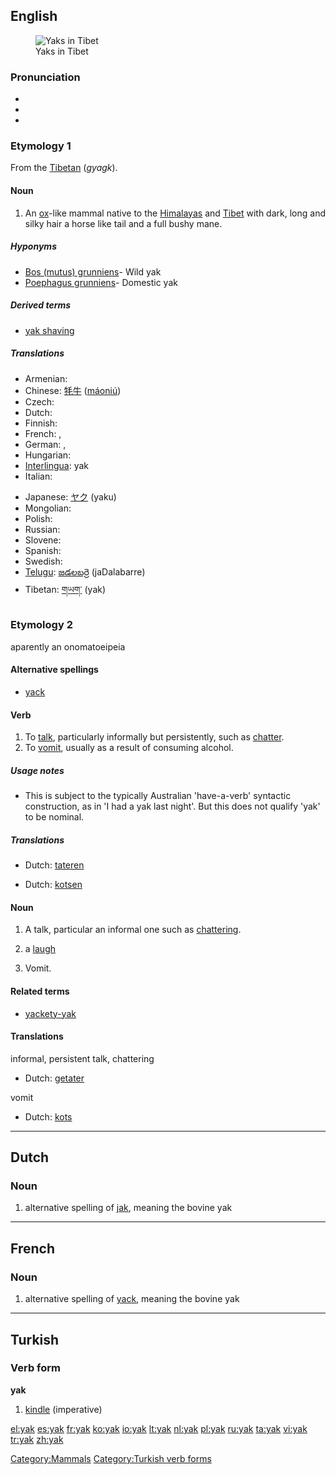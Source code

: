 {{also|Yak|yäk}}
==English==
{{wikipedia}}
[[Image:In Tibet, yaks are decorated and honored by the families they are part of.jpg|thumb|Yaks in Tibet]]

===Pronunciation===
* {{IPA|/jæk/}}
* {{rhymes|æk}}
* {{homophones|yack}}

===Etymology 1===
From the [[w:Tibetan language|Tibetan]] (''gyagk'').

====Noun====
{{en-noun}}

# An [[ox]]-like mammal native to the [[Himalayas]] and [[Tibet]] with dark, long and silky hair a horse like tail and a full bushy mane.

=====Hyponyms=====
* [[Bos (mutus) grunniens]]- Wild yak
* [[Poephagus grunniens]]- Domestic yak

=====Derived terms=====
* [[yak shaving]]

=====Translations=====
{{trans-top|ox-like mammal}}
* Armenian: {{t-|hy|յակ|tr=yak|sc=Armn|xs=Armenian}}
* Chinese: [[牦牛]] ([[máoniú]])
* Czech: {{t+|cs|jak|m}}
* Dutch: {{t+|nl|jak|m}}
* Finnish: {{t+|fi|jakki}}
* French: {{t+|fr|yack|m}}, {{t+|fr|yak|m}}
* German: {{t+|de|Yak}}, {{t+|de|Jak}}
* Hungarian: {{t+|hu|jak}}
* [[Interlingua]]: yak
* Italian: {{t-|it|yak|m}}
{{trans-mid}}
* Japanese: [[ヤク]] (yaku)
* Mongolian: {{t-|mn|сарлаг|tr=sarlag|sc=Cyrl|xs=Mongolian}}
* Polish: {{t+|pl|jak|m}}
* Russian: {{t+|ru|як|m|tr=jak|sc=Cyrl}}
* Slovene: {{t+|sl|jak|m}}
* Spanish: {{t-|es|yac|m}}
* Swedish: {{t-|sv|jak|m}}
* [[Telugu]]: [[జడలబర్రె]] (jaDalabarre)
* Tibetan: [[གཡག་]] (yak)
{{trans-bottom}}

===Etymology 2===
aparently an onomatoeipeia

====Alternative spellings====
* [[yack]]

====Verb====
{{en-verb|yak|k|ing}}

# To [[talk]], particularly informally but persistently, such as [[chatter]].
# To [[vomit]], usually as a result of consuming alcohol.

=====Usage notes=====
* This <!--[chatter? vomit? both?]--> is subject to the typically Australian 'have-a-verb' syntactic construction, as in 'I had a yak last night'. But this does not qualify 'yak' to be nominal.

=====Translations=====
{{trans-top|talk informally, persistently}}
* Dutch: [[tateren]]
{{trans-mid}}
{{trans-bottom}}
{{trans-top|vomit}}
* Dutch: [[kotsen]]
{{trans-mid}}
{{trans-bottom}}

====Noun====
{{en-noun}}

# A talk, particular an informal one such as [[chattering]].
# {{slang}} a [[laugh]]
# Vomit.

====Related terms====
* [[yackety-yak]]

====Translations====
{{rfc-level|Translations at L3+|lang=en}}
informal, persistent talk, chattering
* Dutch: [[getater]] {{n}}

vomit
* Dutch: [[kots]]

[[Category:Mammals]]

----

==Dutch==

===Noun===
{{nl-noun|pl1=jakken|pl2=jaks}}

# alternative spelling of [[jak]], meaning the bovine yak

----

==French==

===Noun===
{{fr-noun|m}}

# alternative spelling of [[yack]], meaning the bovine yak

----

==Turkish==

===Verb form===
'''yak'''

# [[kindle]] (imperative)

[[Category:Turkish verb forms]]

[[el:yak]]
[[es:yak]]
[[fr:yak]]
[[ko:yak]]
[[io:yak]]
[[lt:yak]]
[[nl:yak]]
[[pl:yak]]
[[ru:yak]]
[[ta:yak]]
[[vi:yak]]
[[tr:yak]]
[[zh:yak]]